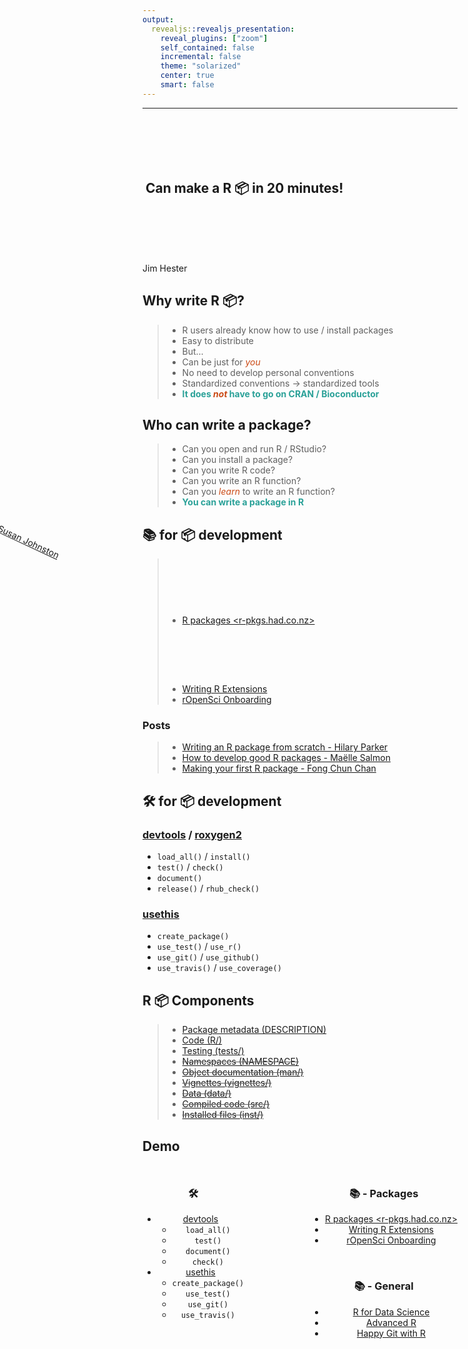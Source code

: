 ```yaml
---
output:
  revealjs::revealjs_presentation:
    reveal_plugins: ["zoom"]
    self_contained: false
    incremental: false
    theme: "solarized"
    center: true
    smart: false
---
```


---

<style>
p img.logo{
  height: 1em;
  width: auto;
  border: none;
  box-shadow: none;
  margin: 0;
  vertical-align: middle;
}
li em {
color: #cb4b16;
}
li strong {
color: #2aa198;
}
</style>

<div style = "transform: rotate(45deg);position: fixed;top: -25%;right:-15%">
<a href="https://rstd.io/rpkgs2018" style="color: #2aa198;" class="uri">rstd.io/rpkgs2018</a></h2>
</div>


<h2> <img data-src="https://i.imgur.com/KXKpArf.png" height = "200em" style="vertical-align: middle; border: none; box-shadow: none"> Can make a R 📦 in 20 minutes! </h2>


<p>Jim Hester <img data-src='https://www.rstudio.com/wp-content/uploads/2014/07/RStudio-Logo-Blue-Gray.png' class = 'logo'></p>

## Why write R 📦?

> - R users already know how to use / install packages
> - Easy to distribute
> - But...
> - Can be just for _you_
> - No need to develop personal conventions
> - Standardized conventions -> standardized tools
> - **It does _not_ have to go on CRAN / Bioconductor **

## Who can write a package?

> - Can you open and run R / RStudio?
> - Can you install a package?
> - Can you write R code?
> - Can you write an R function?
  > - Can you *learn* to write an R function?
> - **You can write a package in R**

<div class = "fragment" style = "transform: rotate(25deg);left: 0;position: absolute;"><a href="https://github.com/susjoh/fibonacci"><br><br>Susan Johnston</a></div>

## 📚 for 📦 development
> - [R packages <r-pkgs.had.co.nz>](http://r-pkgs.had.co.nz/) <img data-src="http://r-pkgs.had.co.nz/cover.png" height="200em" style="vertical-align: middle">
> - [Writing R Extensions](https://cran.r-project.org/doc/manuals/r-release/R-exts.html)
> - [rOpenSci Onboarding](https://github.com/ropensci/onboarding)

<h3 class = "fragment">Posts</h3>
> - [Writing an R package from scratch - Hilary Parker](https://hilaryparker.com/2014/04/29/writing-an-r-package-from-scratch/)
> - [How to develop good R packages - Maëlle Salmon](http://www.masalmon.eu/2017/12/11/goodrpackages/)
> - [Making your first R package - Fong Chun Chan](http://tinyheero.github.io/jekyll/update/2015/07/26/making-your-first-R-package.html)

## 🛠 for 📦 development

### [devtools](https://github.com/hadley/devtools) / [roxygen2](https://github.com/klutometis/roxygen)
<ul class = "fragment">
  <li> `load_all()` / `install()`</li>
  <li> `test()` / `check()` </li>
  <li> `document()` </li>
  <li> `release()` / `rhub_check()` </li>
</ul>


### [usethis](https://github.com/r-lib/usethis)
<ul class = "fragment">
 <li> `create_package()` </li>
 <li> `use_test()` / `use_r()` </li>
 <li> `use_git()` / `use_github()` </li>
 <li> `use_travis()` / `use_coverage()` </li>
</ul>

## R 📦 Components

> - [Package metadata (DESCRIPTION)](http://r-pkgs.had.co.nz/description.html)
> - [Code (R/)](http://r-pkgs.had.co.nz/r.html)
> - [Testing (tests/)](http://r-pkgs.had.co.nz/tests.html)
> - ~~[Namespaces (NAMESPACE)](http://r-pkgs.had.co.nz/namespace.html)~~
> - ~~[Object documentation (man/)](http://r-pkgs.had.co.nz/man.html)~~
> - ~~[Vignettes (vignettes/)](http://r-pkgs.had.co.nz/vignettes.html)~~
> - ~~[Data (data/)](http://r-pkgs.had.co.nz/data.html)~~
> - ~~[Compiled code (src/)](http://r-pkgs.had.co.nz/src.html)~~
> - ~~[Installed files (inst/)](http://r-pkgs.had.co.nz/inst.html)~~

## Demo

##

<div style="text-align: center; float: left;">
### 🛠

- [devtools](https://github.com/hadley/devtools)
    - `load_all()`
    - `test()`
    - `document()`
    - `check()`
- [usethis](https://github.com/r-lib/usethis)
    - `create_package()`
    - `use_test()`
    - `use_git()`
    - `use_travis()`
</div>

<div style="text-align: center; float: right;">

### 📚 - Packages

- [R packages <r-pkgs.had.co.nz>](http://r-pkgs.had.co.nz/)
- [Writing R Extensions](https://cran.r-project.org/doc/manuals/r-release/R-exts.html)
- [rOpenSci Onboarding](https://github.com/ropensci/onboarding)

&nbsp;&nbsp;&nbsp;

### 📚 - General
- [R for Data Science](http://r4ds.had.co.nz/)
- [Advanced R](adv-r.had.co.nz)
- [Happy Git with R](http://happygitwithr.com/)
</div>